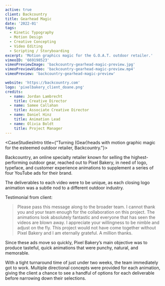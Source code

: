 ```yaml
---
active: true
client: Backcountry
title: Gearhead Magic
date: '2022-01'
tags:
  - Kinetic Typography
  - Motion Design
  - Creative Concepting
  - Video Editing
  - Scripting / Storyboarding
excerpt: 'Motion graphics magic for the G.O.A.T. outdoor retailer.'
vimeoID: '669198523'
vimeoPreviewImage: 'backcountry-gearhead-magic-preview.jpg'
vimeoPreviewVideo: 'backcountry-gearhead-magic-preview.mp4'
vimeoPreview: 'backcountry-gearhead-magic-preview'

website: 'https://backcountry.com'
logo: 'pixelbakery_client_doane.png'
credits:
  - name: Jordan Lambrecht
    title: Creative Director
  - name: Samee Callahan
    title: Associate Creative Director
  - name: Daniel Hinz
    title: Animation Lead
  - name: Olivia Boldt
    title: Project Manager
---
```


<CaseStudiesIntro title={"Turning (Gear)heads with motion graphic magic for the esteemed outdoor retailer, Backcountry."}>

Backcountry, an online specialty retailer known for selling the highest-performing outdoor gear, reached out to Pixel Bakery, in need of logo, typeface, and customer experience animations to supplement a series of four YouTube ads for their brand.

The deliverables to each video were to be unique, as each closing logo animation was a subtle nod to a different outdoor industry.

Testimonial from client:

> Please pass this message along to the broader team. I cannot thank you and your team enough for the collaboration on this project. The animations look absolutely fantastic and everyone that has seen the videos are blown away. I appreciate your willingness to be nimble and adjust on the fly. This project would not have come together without Pixel Bakery and I am eternally grateful. A million thanks.

</CaseStudiesIntro>
<CaseStudiesTags/>
<CaseStudiesDescription textColor={'cream'} bgColor={'pink-light'} headerColor={'pink'} header={'Process'}>

Since these ads move so quickly, Pixel Bakery’s main objective was to produce tasteful, quick animations that were punchy, natural, and memorable.

With a tight turnaround time of just under two weeks, the team immediately got to work. Multiple directional concepts were provided for each animation, giving the client a chance to see a handful of options for each deliverable before narrowing down their selections.

</CaseStudiesDescription>
